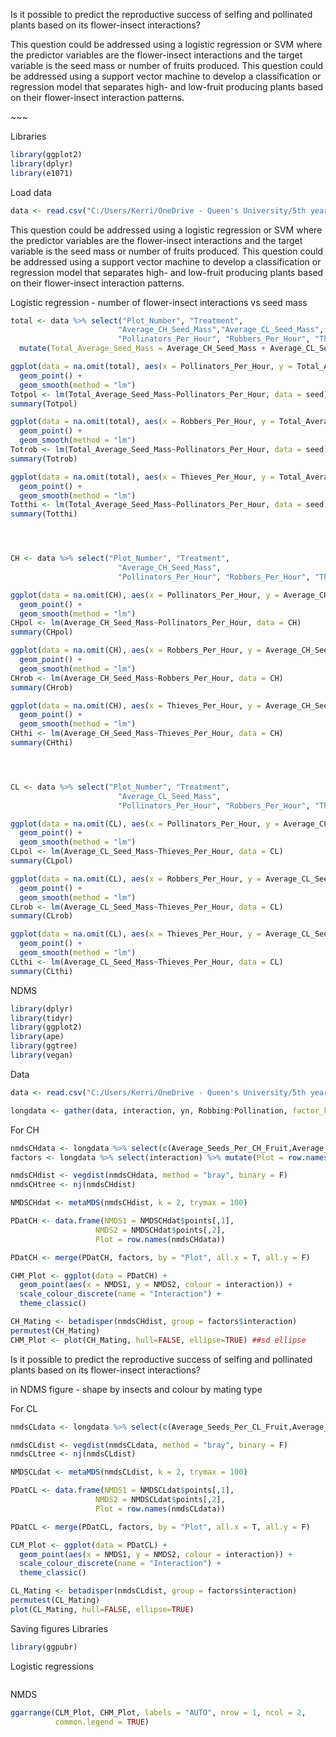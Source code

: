  Is it possible to predict the reproductive success of selfing and pollinated plants based on its flower-insect interactions? 

This question could be addressed using a logistic regression or SVM where the predictor variables are the flower-insect interactions and the target variable is the seed mass or number of fruits produced. This question could be addressed using a support vector machine to develop a classification or regression model that separates high- and low-fruit producing plants based on their flower-insect interaction patterns. 

~~~

Libraries
```r

library(ggplot2)
library(dplyr)
library(e1071)

```
Load data
```r

data <- read.csv("C:/Users/Kerri/OneDrive - Queen's University/5th year/Winter/BIOL432/BIOL432_FinalProject/Soper_Gorden_Adler_AJB_2018_Flower_Insect_Interactions_Processed_Data.csv")

```



This question could be addressed using a logistic regression or SVM where the predictor variables are the flower-insect interactions and the target variable is the seed mass or number of fruits produced. This question could be addressed using a support vector machine to develop a classification or regression model that separates high- and low-fruit producing plants based on their flower-insect interaction patterns. 


Logistic regression - number of flower-insect interactions vs seed mass
```r
total <- data %>% select("Plot_Number", "Treatment",
                        "Average_CH_Seed_Mass","Average_CL_Seed_Mass",
                        "Pollinators_Per_Hour", "Robbers_Per_Hour", "Thieves_Per_Hour") %>%
  mutate(Total_Average_Seed_Mass = Average_CH_Seed_Mass + Average_CL_Seed_Mass)

ggplot(data = na.omit(total), aes(x = Pollinators_Per_Hour, y = Total_Average_Seed_Mass)) +
  geom_point() +
  geom_smooth(method = "lm")
Totpol <- lm(Total_Average_Seed_Mass~Pollinators_Per_Hour, data = seed)
summary(Totpol)

ggplot(data = na.omit(total), aes(x = Robbers_Per_Hour, y = Total_Average_Seed_Mass)) +
  geom_point() +
  geom_smooth(method = "lm")
Totrob <- lm(Total_Average_Seed_Mass~Pollinators_Per_Hour, data = seed)
summary(Totrob)

ggplot(data = na.omit(total), aes(x = Thieves_Per_Hour, y = Total_Average_Seed_Mass)) +
  geom_point() +
  geom_smooth(method = "lm")
Totthi <- lm(Total_Average_Seed_Mass~Pollinators_Per_Hour, data = seed)
summary(Totthi)




CH <- data %>% select("Plot_Number", "Treatment",
                        "Average_CH_Seed_Mass",
                        "Pollinators_Per_Hour", "Robbers_Per_Hour", "Thieves_Per_Hour")

ggplot(data = na.omit(CH), aes(x = Pollinators_Per_Hour, y = Average_CH_Seed_Mass)) +
  geom_point() +
  geom_smooth(method = "lm")
CHpol <- lm(Average_CH_Seed_Mass~Pollinators_Per_Hour, data = CH)
summary(CHpol)

ggplot(data = na.omit(CH), aes(x = Robbers_Per_Hour, y = Average_CH_Seed_Mass)) +
  geom_point() +
  geom_smooth(method = "lm")
CHrob <- lm(Average_CH_Seed_Mass~Robbers_Per_Hour, data = CH)
summary(CHrob)

ggplot(data = na.omit(CH), aes(x = Thieves_Per_Hour, y = Average_CH_Seed_Mass)) +
  geom_point() +
  geom_smooth(method = "lm")
CHthi <- lm(Average_CH_Seed_Mass~Thieves_Per_Hour, data = CH)
summary(CHthi)




CL <- data %>% select("Plot_Number", "Treatment",
                        "Average_CL_Seed_Mass",
                        "Pollinators_Per_Hour", "Robbers_Per_Hour", "Thieves_Per_Hour")

ggplot(data = na.omit(CL), aes(x = Pollinators_Per_Hour, y = Average_CL_Seed_Mass)) +
  geom_point() +
  geom_smooth(method = "lm")
CLpol <- lm(Average_CL_Seed_Mass~Thieves_Per_Hour, data = CL)
summary(CLpol)

ggplot(data = na.omit(CL), aes(x = Robbers_Per_Hour, y = Average_CL_Seed_Mass)) +
  geom_point() +
  geom_smooth(method = "lm")
CLrob <- lm(Average_CL_Seed_Mass~Thieves_Per_Hour, data = CL)
summary(CLrob)

ggplot(data = na.omit(CL), aes(x = Thieves_Per_Hour, y = Average_CL_Seed_Mass)) +
  geom_point() +
  geom_smooth(method = "lm")
CLthi <- lm(Average_CL_Seed_Mass~Thieves_Per_Hour, data = CL)
summary(CLthi)

```

NDMS

```r
library(dplyr)
library(tidyr)
library(ggplot2)
library(ape)
library(ggtree)
library(vegan)
```

Data
```r
data <- read.csv("C:/Users/Kerri/OneDrive - Queen's University/5th year/Winter/BIOL432/BIOL432_FinalProject/Soper_Gorden_Adler_AJB_2018_Flower_Insect_Interactions_Processed_Data.csv") %>% select(c(Robbing,Florivory,Pollination,Average_Seeds_Per_CH_Fruit,Average_Seeds_Per_CL_Fruit,Average_CH_Seed_Mass,Average_CL_Seed_Mass))

longdata <- gather(data, interaction, yn, Robbing:Pollination, factor_key = T) %>% na.omit() %>% filter(!yn == "N")

```


For CH
```r
nmdsCHdata <- longdata %>% select(c(Average_Seeds_Per_CH_Fruit,Average_Seeds_Per_CL_Fruit,Average_CH_Seed_Mass,Average_CL_Seed_Mass)) 
factors <- longdata %>% select(interaction) %>% mutate(Plot = row.names(longdata))

nmdsCHdist <- vegdist(nmdsCHdata, method = "bray", binary = F)
nmdsCHtree <- nj(nmdsCHdist)

NMDSCHdat <- metaMDS(nmdsCHdist, k = 2, trymax = 100)

PDatCH <- data.frame(NMDS1 = NMDSCHdat$points[,1],
                   NMDS2 = NMDSCHdat$points[,2],
                   Plot = row.names(nmdsCHdata))

PDatCH <- merge(PDatCH, factors, by = "Plot", all.x = T, all.y = F)

CHM_Plot <- ggplot(data = PDatCH) +
  geom_point(aes(x = NMDS1, y = NMDS2, colour = interaction)) +
  scale_colour_discrete(name = "Interaction") +
  theme_classic()

CH_Mating <- betadisper(nmdsCHdist, group = factors$interaction)
permutest(CH_Mating)
CHM_Plot <- plot(CH_Mating, hull=FALSE, ellipse=TRUE) ##sd ellipse

```


Is it possible to predict the reproductive success of selfing and pollinated plants based on its flower-insect interactions? 

in NDMS figure - shape by insects and colour by mating type


For CL
```r
nmdsCLdata <- longdata %>% select(c(Average_Seeds_Per_CL_Fruit,Average_CL_Seed_Mass)) 

nmdsCLdist <- vegdist(nmdsCLdata, method = "bray", binary = F)
nmdsCLtree <- nj(nmdsCLdist)

NMDSCLdat <- metaMDS(nmdsCLdist, k = 2, trymax = 100)

PDatCL <- data.frame(NMDS1 = NMDSCLdat$points[,1],
                   NMDS2 = NMDSCLdat$points[,2],
                   Plot = row.names(nmdsCLdata))

PDatCL <- merge(PDatCL, factors, by = "Plot", all.x = T, all.y = F)

CLM_Plot <- ggplot(data = PDatCL) +
  geom_point(aes(x = NMDS1, y = NMDS2, colour = interaction)) +
  scale_colour_discrete(name = "Interaction") +
  theme_classic()

CL_Mating <- betadisper(nmdsCLdist, group = factors$interaction)
permutest(CL_Mating)
plot(CL_Mating, hull=FALSE, ellipse=TRUE)

```


Saving figures
Libraries
```r

library(ggpubr)

```
Logistic regressions
```r

```

NMDS
```r

ggarrange(CLM_Plot, CHM_Plot, labels = "AUTO", nrow = 1, ncol = 2,
          common.legend = TRUE)

```




